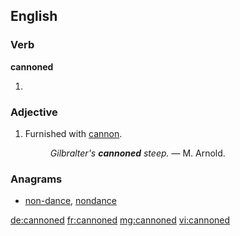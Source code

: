 ==English==

===Verb===
'''cannoned'''

# {{past of|cannon}}

===Adjective===
{{en-adj|-}}

# {{poetic}} Furnished with [[cannon]].
#: ''Gilbralter's '''cannoned''' steep.'' &mdash; M. Arnold.

===Anagrams===
* [[non-dance#English|non-dance]], [[nondance#English|nondance]]

[[de:cannoned]]
[[fr:cannoned]]
[[mg:cannoned]]
[[vi:cannoned]]
